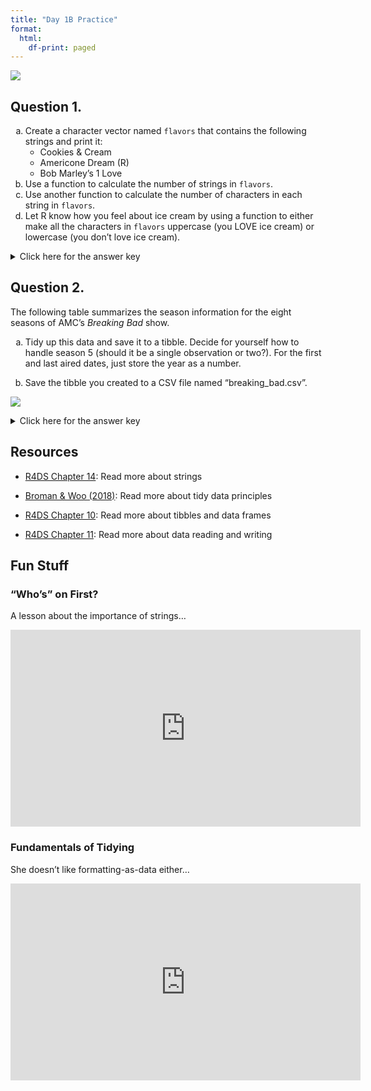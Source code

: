 ```yaml
---
title: "Day 1B Practice"
format:
  html:
    df-print: paged
---
```


![](../img/spreadsheets_2780E3.svg){.hero}

## Question 1.

a) Create a character vector named `flavors` that contains the following strings and print it: 
    - Cookies & Cream
    - Americone Dream (R)
    - Bob Marley's 1 Love
b) Use a function to calculate the number of strings in `flavors`.
c) Use another function to calculate the number of characters in each string in `flavors`.
d) Let R know how you feel about ice cream by using a function to either make all the characters in `flavors` uppercase (you LOVE ice cream) or lowercase (you don't love ice cream).

<p><details>
<summary>Click here for the answer key</summary>
<blockquote>

**Answer (a)**
```r
#| comment: "#>"
#| collapse: true

flavors <- c("Cookies & Cream", "Americone Dream (R)", "Bob Marley's 1 Love")
flavors
```

**Answer (b)**
```r
#| comment: "#>"
#| collapse: true

length(flavors)
```

**Answer (c)**
```r
#| comment: "#>"
#| collapse: true

nchar(flavors)
```

**Answer (d)**
```r
#| comment: "#>"
#| collapse: true

toupper(flavors)
tolower(flavors)
```

</blockquote>
</details></p>

## Question 2.

The following table summarizes the season information for the eight seasons of AMC's *Breaking Bad* show. 

a) Tidy up this data and save it to a tibble. Decide for yourself how to handle season 5 (should it be a single observation or two?). For the first and last aired dates, just store the year as a number.

b) Save the tibble you created to a CSV file named "breaking_bad.csv".

![](../img/breaking_bad_wikipedia.png)

<p><details>
<summary>Click here for the answer key</summary><blockquote>

**Answer (a)**

Version with one observation for the season five parts

```r
#| message: false

library(tidyverse)
season <- c(1, 2, 3, 4, 5)
episodes <- c(7, 13, 13, 13, 16)
first_air <- c(2008, 2009, 2010, 2011, 2012)
last_air <- c(2008, 2009, 2010, 2011, 2013)
network <- "AMC"
breaking_bad <- 
  tibble(season, episodes, first_air, last_air, network)
breaking_bad
```

Version with two separate observations for the season five parts

```r
library(tidyverse)
season <- c(1, 2, 3, 4, 5.1, 5.2)
episodes <- c(7, 13, 13, 13, 8, 8)
first_air <- c(2008, 2009, 2010, 2011, 2012, 2013)
last_air <- c(2008, 2009, 2010, 2011, 2012, 2013)
network <- "AMC"
breaking_bad <- 
  tibble(season, episodes, first_air, last_air, network)
breaking_bad
```

**Answer (b)**

```r
#| message: false
#| eval: false

write_csv(breaking_bad, "breaking_bad.csv")
```


</blockquote></details></p>

## Resources
-   [R4DS Chapter 14](https://r4ds.had.co.nz/strings.html): Read more about strings

-   [Broman & Woo (2018)](https://www.tandfonline.com/doi/full/10.1080/00031305.2017.1375989): Read more about tidy data principles

-   [R4DS Chapter 10](https://r4ds.had.co.nz/tibbles.html): Read more about tibbles and data frames

-   [R4DS Chapter 11](https://r4ds.had.co.nz/data-import.html): Read more about data reading and writing

## Fun Stuff

### "Who's" on First?

A lesson about the importance of strings...

<iframe width="560" height="315" src="https://www.youtube-nocookie.com/embed/2ZksQd2fC6Y" title="YouTube video player" frameborder="0" allow="accelerometer; autoplay; clipboard-write; encrypted-media; gyroscope; picture-in-picture" allowfullscreen></iframe>

### Fundamentals of Tidying

She doesn't like formatting-as-data either...

<iframe width="560" height="315" src="https://www.youtube-nocookie.com/embed/bjUlC8aEb7s" title="YouTube video player" frameborder="0" allow="accelerometer; autoplay; clipboard-write; encrypted-media; gyroscope; picture-in-picture" allowfullscreen></iframe>
